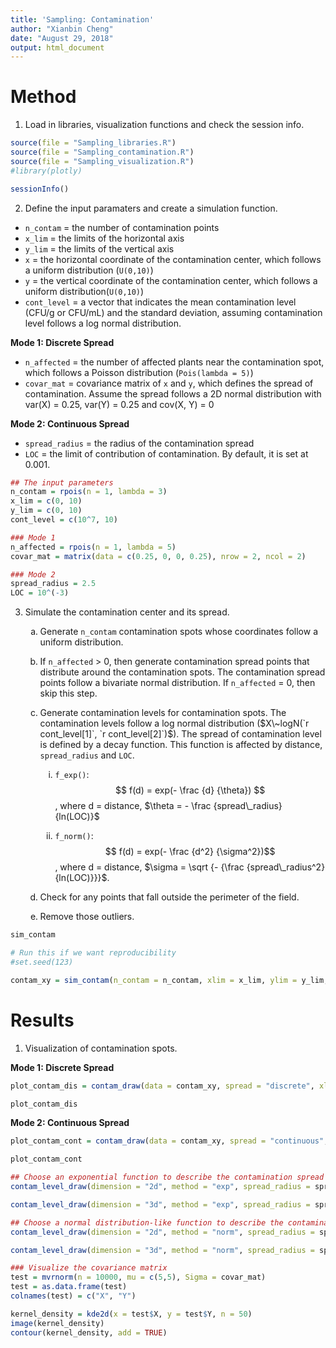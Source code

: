 ```yaml
---
title: 'Sampling: Contamination'
author: "Xianbin Cheng"
date: "August 29, 2018"
output: html_document
---
```


# Method #

1. Load in libraries, visualization functions and check the session info.

```r
source(file = "Sampling_libraries.R")
source(file = "Sampling_contamination.R")
source(file = "Sampling_visualization.R")
#library(plotly)
```

```r
sessionInfo()
```

2. Define the input paramaters and create a simulation function.

* `n_contam` = the number of contamination points  
* `x_lim` = the limits of the horizontal axis  
* `y_lim` = the limits of the vertical axis  
* `x` = the horizontal coordinate of the contamination center, which follows a uniform distribution (`U(0,10)`)
* `y` = the vertical coordinate of the contamination center, which follows a uniform distribution(`U(0,10)`)  
* `cont_level` = a vector that indicates the mean contamination level (CFU/g or CFU/mL) and the standard deviation, assuming contamination level follows a log normal distribution. 


**Mode 1: Discrete Spread**

* `n_affected` = the number of affected plants near the contamination spot, which follows a Poisson distribution (`Pois(lambda = 5)`)   
* `covar_mat` = covariance matrix of `x` and `y`, which defines the spread of contamination. Assume the spread follows a 2D normal distribution with var(X) = 0.25, var(Y) = 0.25 and cov(X, Y) = 0  

**Mode 2: Continuous Spread**

* `spread_radius` = the radius of the contamination spread
* `LOC` = the limit of contribution of contamination. By default, it is set at 0.001.  

```r
## The input parameters
n_contam = rpois(n = 1, lambda = 3)
x_lim = c(0, 10)
y_lim = c(0, 10)
cont_level = c(10^7, 10)

### Mode 1
n_affected = rpois(n = 1, lambda = 5)
covar_mat = matrix(data = c(0.25, 0, 0, 0.25), nrow = 2, ncol = 2)

### Mode 2
spread_radius = 2.5
LOC = 10^(-3)
```

3. Simulate the contamination center and its spread.

    a) Generate `n_contam` contamination spots whose coordinates follow a uniform distribution.
    
    b) If `n_affected` > 0, then generate contamination spread points that distribute around the contamination spots. The contamination spread points follow a bivariate normal distribution. If `n_affected` = 0, then skip this step.
    
    c) Generate contamination levels for contamination spots. The contamination levels follow a log normal distribution ($X\~logN(`r cont_level[1]`, `r cont_level[2]`)$). The spread of contamination level is defined by a decay function. This function is affected by distance, `spread_radius` and `LOC`.
        
        i) `f_exp()`: $$ f(d) = exp(- \frac {d} {\theta}) $$, where d = distance, $\theta = - \frac {spread\_radius} {ln(LOC)}$
        
        ii) `f_norm()`: $$ f(d) = exp(- \frac {d^2} {\sigma^2})$$, where d = distance, $\sigma = \sqrt {- {\frac {spread\_radius^2} {ln(LOC)}}}$.
        
    d) Check for any points that fall outside the perimeter of the field.
    
    e) Remove those outliers.

```r
sim_contam
```

```r
# Run this if we want reproducibility
#set.seed(123)
```

```r
contam_xy = sim_contam(n_contam = n_contam, xlim = x_lim, ylim = y_lim, covariance = covar_mat, n_affected = n_affected, radius = spread_radius, cont_level = cont_level) 
```

# Results #

1. Visualization of contamination spots.

**Mode 1: Discrete Spread**

```r
plot_contam_dis = contam_draw(data = contam_xy, spread = "discrete", xlim = x_lim, ylim = y_lim)
```

```r
plot_contam_dis
```

**Mode 2: Continuous Spread**

```r
plot_contam_cont = contam_draw(data = contam_xy, spread = "continuous", xlim = x_lim, ylim = y_lim)
```

```r
plot_contam_cont
```

```r
## Choose an exponential function to describe the contamination spread
contam_level_draw(dimension = "2d", method = "exp", spread_radius = spread_radius, LOC = LOC)

contam_level_draw(dimension = "3d", method = "exp", spread_radius = spread_radius, LOC = LOC, df_contam = contam_xy, xlim = x_lim, ylim = y_lim, interactive = FALSE)

## Choose a normal distribution-like function to describe the contamination spread
contam_level_draw(dimension = "2d", method = "norm", spread_radius = spread_radius, LOC = LOC)

contam_level_draw(dimension = "3d", method = "norm", spread_radius = spread_radius, LOC = LOC, df_contam = contam_xy, xlim = x_lim, ylim = y_lim, interactive = FALSE)
```

```r
### Visualize the covariance matrix
test = mvrnorm(n = 10000, mu = c(5,5), Sigma = covar_mat)
test = as.data.frame(test)
colnames(test) = c("X", "Y")

kernel_density = kde2d(x = test$X, y = test$Y, n = 50)
image(kernel_density)
contour(kernel_density, add = TRUE)
```

